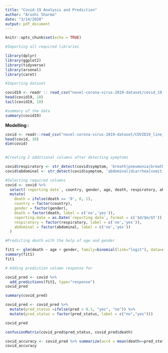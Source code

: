 ```yaml
---
title: "Covid-19 Analysis and Prediction"
author: "Arushi Sharma"
date: "3/14/2020"
output: pdf_document
---
```


```r
knitr::opts_chunk$set(echo = TRUE)
```

```r
#Importing all required libraries

library(dplyr)
library(ggplot2)
library(tidyverse)
library(arsenal)
library(caret)

```


```r
#Importing dataset 

covid19 <- readr :: read_csv("novel-corona-virus-2019-dataset/covid_19_data.csv")
head(covid19, 10)
tail(covid19, 10)
```

```r
#summary of the data
summary(covid19)
```


**Modelling : **

```r

covid <- readr::read_csv("novel-corona-virus-2019-dataset/COVID19_line_list_data.csv")
head(covid, 10)
dim(covid)
  
```


```r
#Creating 2 additional columns after detecting symptoms

covid$respiratory <- str_detect(covid$symptom, 'breath|pneumonia|breathlessness|dyspnea|respiratory')
covid$abdominal <- str_detect(covid$symptom, 'abdominal|diarrhea|vomiting')
```


```r
#Selecting required columns
covid <- covid %>% 
  select(`reporting date`, country, gender, age, death, respiratory, abdominal, symptom)  %>%
  mutate(
    death = ifelse(death == '0', 0, 1),
    country = factor(country),
    gender = factor(gender),
    death = factor(death, label = c('no','yes')),
    reporting.date = as.Date(`reporting date`, format = c('$d/$m/$Y')),
    respiratory = factor(respiratory, label = c('no','yes')),
    abdominal = factor(abdominal, label = c('no','yes'))
  )

```



```r
#Predicting death with the help of age and gender

fit1 <- glm(death ~ age + gender, family=binomial(link="logit"), data=covid)
summary(fit1)
fit1

```


```r
# Adding prediction column response for 

covid_pred <- covid %>%
  add_predictions(fit1, type="response")
covid_pred

summary(covid_pred)

```

```r
covid_pred <- covid_pred %>%
  mutate(pred_status =ifelse(pred > 0.1, "yes", "no")) %>%
  mutate(pred_status = factor(pred_status, label = c("no","yes"))) 

covid_pred

```


```r
confusionMatrix(covid_pred$pred_status, covid_pred$death)
```

```r


covid_accuracy <- covid_pred %>% summarize(acc4 = mean(death==pred_status, na.rm=TRUE))
covid_accuracy

```


